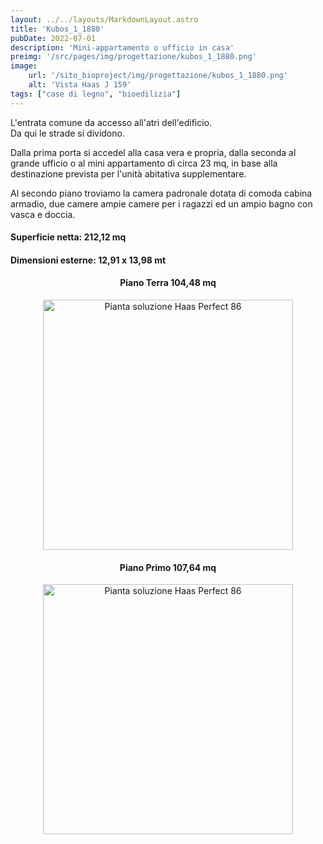 ```yaml
---
layout: ../../layouts/MarkdownLayout.astro
title: 'Kubos_1_1880'
pubDate: 2022-07-01
description: 'Mini-appartamento o ufficio in casa'
preimg: '/src/pages/img/progettazione/kubos_1_1880.png'
image:
    url: '/sito_bioproject/img/progettazione/kubos_1_1880.png'
    alt: 'Vista Haas J 159'
tags: ["case di legno", "bioedilizia"]
---
```


L'entrata comune da accesso all'atri dell'edificio.  
Da qui le strade si dividono.  
  
Dalla prima porta si accedel alla casa vera e propria, dalla seconda al grande ufficio o al mini appartamento di circa 23 mq, in base alla destinazione prevista per l'unità abitativa supplementare.  
  
Al secondo piano troviamo la camera padronale dotata di comoda cabina armadio, due camere ampie camere per i ragazzi ed un ampio bagno con vasca e doccia.
  
#### Superficie netta: 212,12 mq
#### Dimensioni esterne: 12,91 x 13,98 mt

<div style="text-align: center;">
<h4>Piano Terra 104,48 mq</h4>
<Image src={imgPiantaTerra} alt="Pianta soluzione Haas Perfect 86" height="400"/>
<h4>Piano Primo 107,64 mq</h4>
<Image src={imgPiantaPrimo} alt="Pianta soluzione Haas Perfect 86" height="400"/>
</div>